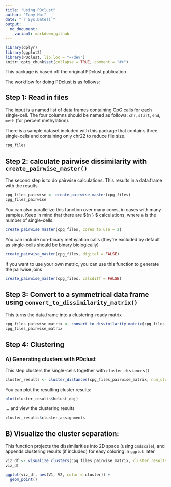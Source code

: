 ```yaml
---
title: "Using PDclust"
author: "Tony Hui"
date: "`r Sys.Date()`"
output: 
  md_document:
    variant: markdown_github
---
```


```r
library(dplyr)
library(ggplot2)
library(PDclust, lib.loc = "~/dev")
knitr::opts_chunk$set(collapse = TRUE, comment = "#>")
```

This package is based off the original PDclust publication <insert citation here>.

The workflow for doing PDclust is as follows:

## Step 1: Read in files

The input is a named list of data frames containing CpG calls for each single-cell. The four columns should be named as follows: `chr`, `start`, `end`, `meth` (for percent methylation).

There is a sample dataset included with this package that contains three single-cells and containing only chr22 to reduce file size.

```r
cpg_files
```

## Step 2: calculate pairwise dissimilarity with `create_pairwise_master()`

The second step is to do pairwise calculations. This results in a data.frame with the results

```r
cpg_files_pairwise <- create_pairwise_master(cpg_files)
cpg_files_pairwise
```

You can also parallelize this function over many cores, in cases with many samples. Keep in mind that there are ${n \choose 2} $ calculations, where `n` is the number of single-cells.

```r
create_pairwise_master(cpg_files, cores_to_use = 2)
```

You can include non-binary methylation calls (they're excluded by default as single-cells should be binary biologically)

```r
create_pairwise_master(cpg_files, digital = FALSE)
```

If you want to use your own metric, you can use this function to generate the pairwise joins

```r
create_pairwise_master(cpg_files, calcdiff = FALSE)
```

## Step 3: Convert to a symmetrical data frame using `convert_to_dissimilarity_matrix()`

This turns the data.frame into a clustering-ready matrix

```r
cpg_files_pairwise_matrix <- convert_to_dissimilarity_matrix(cpg_files_pairwise)
cpg_files_pairwise_matrix
```

## Step 4: Clustering

### A) Generating clusters with PDclust

This step clusters the single-cells together with `cluster_distances()`

```r
cluster_results <- cluster_distances(cpg_files_pairwise_matrix, num_clusters = 2)
```

You can plot the resulting cluster results:

```r
plot(cluster_results$hclust_obj)
```

... and view the clustering results

```r
cluster_results$cluster_assignments
```

## B) Visualize the cluster separation:

This function projects the dissimilarities into 2D space (using `cmdscale`), and appends clustering results (if included) for easy coloring in `ggplot` later

```r
viz_df <- visualize_clusters(cpg_files_pairwise_matrix, cluster_results = cluster_results$cluster_assignments)
viz_df
```

```r
ggplot(viz_df, aes(V1, V2, color = cluster)) +
  geom_point()
```

